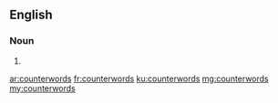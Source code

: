 ==English==

===Noun===
{{head|en|noun plural form}}

# {{plural of|counterword|lang=en}}

[[ar:counterwords]]
[[fr:counterwords]]
[[ku:counterwords]]
[[mg:counterwords]]
[[my:counterwords]]